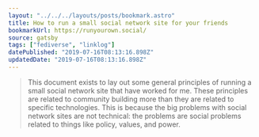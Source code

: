 ```yaml
---
layout: "../../../layouts/posts/bookmark.astro"
title: How to run a small social network site for your friends
bookmarkUrl: https://runyourown.social/
source: gatsby
tags: ["fediverse", "linklog"]
datePublished: "2019-07-16T08:13:16.898Z"
updatedDate: "2019-07-16T08:13:16.898Z"
---
```


> This document exists to lay out some general principles of running a small social network site that have worked for me. These principles are related to community building more than they are related to specific technologies. This is because the big problems with social network sites are not technical: the problems are social problems related to things like policy, values, and power.
